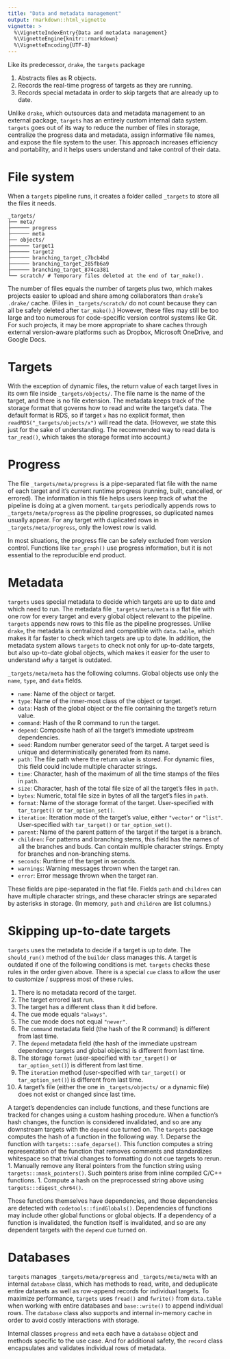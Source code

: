 ```yaml
---
title: "Data and metadata management"
output: rmarkdown::html_vignette
vignette: >
  %\VignetteIndexEntry{Data and metadata management}
  %\VignetteEngine{knitr::rmarkdown}
  %\VignetteEncoding{UTF-8}
---
```


Like its predecessor, `drake`, the `targets` package

1. Abstracts files as R objects.
2. Records the real-time progress of targets as they are running.
3. Records special metadata in order to skip targets that are already up to date.

Unlike `drake`, which outsources data and metadata management to an external package, `targets` has an entirely custom internal data system. `targets` goes out of its way to reduce the number of files in storage, centralize the progress data and metadata, assign informative file names, and expose the file system to the user. This approach increases efficiency and portability, and it helps users understand and take control of their data.

# File system

When a `targets` pipeline runs, it creates a folder called `_targets` to store all the files it needs.

```
_targets/
├── meta/
├────── progress
├────── meta
├── objects/
├────── target1 
├────── target2
├────── branching_target_c7bcb4bd
├────── branching_target_285fb6a9
├────── branching_target_874ca381
└── scratch/ # Temporary files deleted at the end of tar_make().
```

The number of files equals the number of targets plus two, which makes projects easier to upload and share among collaborators than `drake`'s `.drake/` cache. (Files in `_targets/scratch/` do not count because they can all be safely deleted after `tar_make()`.) However, these files may still be too large and too numerous for code-specific version control systems like Git. For such projects, it may be more appropriate to share caches through external version-aware platforms such as Dropbox, Microsoft OneDrive, and Google Docs.

# Targets

With the exception of dynamic files, the return value of each target lives in its own file inside `_targets/objects/`. The file name is the name of the target, and there is no file extension. The metadata keeps track of the storage format that governs how to read and write the target's data. The default format is RDS, so if target `x` has no explicit format, then `readRDS("_targets/objects/x")` will read the data. (However, we state this just for the sake of understanding. The recommended way to read data is `tar_read()`, which takes the storage format into account.)

# Progress

The file `_targets/meta/progress` is a pipe-separated flat file with the name of each target and it's current runtime progress (running, built, cancelled, or errored). The information in this file helps users keep track of what the pipeline is doing at a given moment. `targets` periodically appends rows to `_targets/meta/progress` as the pipeline progresses, so duplicated names usually appear. For any target with duplicated rows in `_targets/meta/progress`, only the lowest row is valid.

In most situations, the progress file can be safely excluded from version control. Functions like `tar_graph()` use progress information, but it is not essential to the reproducible end product.

# Metadata

`targets` uses special metadata to decide which targets are up to date and which need to run. The metadata file `_targets/meta/meta` is a flat file with one row for every target and every global object relevant to the pipeline. `targets` appends new rows to this file as the pipeline progresses. Unlike `drake`, the metadata is centralized and compatible with `data.table`, which makes it far faster to check which targets are up to date. In addition, the metadata system allows `targets` to check not only for up-to-date targets, but also up-to-date global objects, which makes it easier for the user to understand *why* a target is outdated.

`_targets/meta/meta` has the following columns. Global objects use only the `name`, `type`, and `data` fields.

* `name`: Name of the object or target.
* `type`: Name of the inner-most class of the object or target.
* `data`: Hash of the global object or the file containing the target's return value.
* `command`: Hash of the R command to run the target.
* `depend`: Composite hash of all the target's immediate upstream dependencies.
* `seed`: Random number generator seed of the target. A target seed is unique and deterministically generated from its name.
* `path`: The file path where the return value is stored. For dynamic files, this field could include multiple character strings.
* `time`: Character, hash of the maximum of all the time stamps of the files in `path`.
* `size`: Character, hash of the total file size of all the target's files in `path`.
* `bytes`: Numeric, total file size in bytes of all the target's files in `path`.
* `format`: Name of the storage format of the target. User-specified with `tar_target()` or `tar_option_set()`.
* `iteration`: Iteration mode of the target's value, either `"vector"` or `"list"`. User-specified with `tar_target()` or `tar_option_set()`.
* `parent`: Name of the parent pattern of the target if the target is a branch.
* `children`: For patterns and branching stems, this field has the names of all the branches and buds. Can contain multiple character strings. Empty for branches and non-branching stems.
* `seconds`: Runtime of the target in seconds.
* `warnings`: Warning messages thrown when the target ran.
* `error`: Error message thrown when the target ran.

These fields are pipe-separated in the flat file. Fields `path` and `children` can have multiple character strings, and these character strings are separated by asterisks in storage. (In memory, `path` and `children` are list columns.)

# Skipping up-to-date targets

`targets` uses the metadata to decide if a target is up to date. The `should_run()` method of the `builder` class manages this. A target is outdated if one of the following conditions is met. `targets` checks these rules in the order given above. There is a special `cue` class to allow the user to customize / suppress most of these rules.

1. There is no metadata record of the target.
1. The target errored last run.
1. The target has a different class than it did before.
1. The cue mode equals `"always"`.
1. The cue mode does not equal `"never"`.
1. The `command` metadata field (the hash of the R command) is different from last time.
1. The `depend` metadata field (the hash of the immediate upstream dependency targets and global objects) is different from last time.
1. The storage `format` (user-specified with `tar_target()` or `tar_option_set()`) is different from last time.
1. The `iteration` method (user-specified with `tar_target()` or `tar_option_set()`) is different from last time.
1. A target's file (either the one in `_targets/objects/` or a dynamic file) does not exist or changed since last time.

A target's dependencies can include functions, and these functions are tracked for changes using a custom hashing procedure. When a function's hash changes, the function is considered invalidated, and so are any downstream targets with the `depend` cue turned on. The `targets` package computes the hash of a function in the following way.
1. Deparse the function with `targets:::safe_deparse()`. This function computes a string representation of the function that removes comments and standardizes whitespace so that trivial changes to formatting do not cue targets to rerun.
1. Manually remove any literal pointers from the function string using `targets:::mask_pointers()`. Such pointers arise from inline compiled C/C++ functions.
1. Compute a hash on the preprocessed string above using `targets:::digest_chr64()`.

Those functions themselves have dependencies, and those dependencies are detected with `codetools::findGlobals()`. Dependencies of functions may include other global functions or global objects. If a dependency of a function is invalidated, the function itself is invalidated, and so are any dependent targets with the `depend` cue turned on.

# Databases

`targets` manages `_targets/meta/progress` and `_targets/meta/meta` with an internal `database` class, which has methods to read, write, and deduplicate entire datasets as well as row-append records for individual targets. To maximize performance, `targets` uses `fread()` and `fwrite()` from `data.table` when working with entire databases and `base::write()` to append individual rows. The `database` class also supports and internal in-memory cache in order to avoid costly interactions with storage.

Internal classes `progress` and `meta` each have a `database` object and methods specific to the use case. And for additional safety, the `record` class encapsulates and validates individual rows of metadata.
